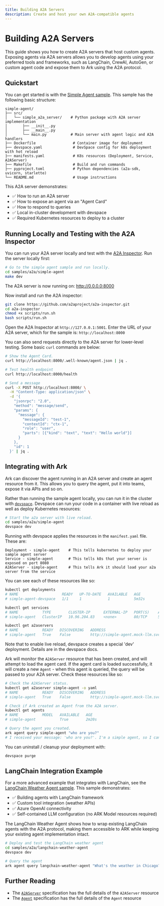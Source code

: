 ```yaml
---
title: Building A2A Servers
description: Create and host your own A2A-compatible agents
---
```


# Building A2A Servers

This guide shows you how to create A2A servers that host custom agents. Exposing agents via A2A servers allows you to develop agents using your preferred tools and frameworks, such as LangChain, CrewAI, AutoGen, or custom agent code and expose them to Ark using the A2A protocol.

## Quickstart

You can get started is with the [Simple Agent sample](https://github.com/mckinsey/agents-at-scale-ark/tree/main/samples/a2a/simple-agent). This sample has the following basic structure:

```
simple-agent/
├── src/
│   └── simple_a2a_server/    # Python package with A2A server implementation
│       ├── __init__.py
│       ├── __main__.py
│       └── main.py           # Main server with agent logic and A2A handlers
├── Dockerfile                 # Container image for deployment
├── devspace.yaml              # DevSpace config for k8s deployment with hot reload
├── manifests.yaml             # K8s resources (Deployment, Service, A2AServer)
├── Makefile                   # Build and run commands
├── pyproject.toml             # Python dependencies (a2a-sdk, uvicorn, starlette)
└── README.md                  # Usage instructions
```

This A2A server demonstrates:

- ✅ How to run an A2A server
- ✅ How to expose an agent via an "Agent Card"
- ✅ How to respond to queries
- ✅ Local in-cluster development with devspace
- ✅ Required Kubernetes resources to deploy to a cluster

## Running Locally and Testing with the A2A Inspector

You can run your A2A server locally and test with the [A2A Inspector](https://github.com/a2aproject/a2a-inspector). Run the server locally first:

```bash
# Go to the simple agent sample and run locally.
cd samples/a2a/simple-agent
make dev
```

The A2A server is now running on: http://0.0.0.0:8000

Now install and run the A2A inspector:

```bash
git clone https://github.com/a2aproject/a2a-inspector.git
cd a2a-inspector
chmod +x scripts/run.sh
bash scripts/run.sh
```

Open the A2A Inspector at `http://127.0.0.1:5001`. Enter the URL of your A2A server, which for the sample is: `http://localhost:8000`

You can also send requests directly to the A2A server for lower-level testing. Some basic `curl` commands are below:

```bash
# Show the Agent Card.
curl http://localhost:8000/.well-known/agent.json | jq .

# Test health endpoint
curl http://localhost:8000/health

# Send a message
curl -X POST http://localhost:8000/ \
  -H "Content-Type: application/json" \
  -d '{
    "jsonrpc": "2.0",
    "method": "message/send",
    "params": {
      "message": {
        "messageId": "test-1",
        "contextId": "ctx-1",
        "role": "user",
        "parts": [{"kind": "text", "text": "Hello world"}]
      }
    },
    "id": 1
  }' | jq .
```

## Integrating with Ark

Ark can discover the agent running in an A2A server and create an agent resource from it. This allows you to query the agent, put it into teams, expose it via APIs and so on.

Rather than running the sample agent locally, you can run it in the cluster with [`devspace`](http://devspace.sh). Devspace can run your code in a container with live reload as well as deploy Kubernetes resources:

```bash
# Start the a2a server with live reload.
cd samples/a2a/simple-agent
devspace dev
```

Running with devspace applies the resources in the `manifest.yaml` file. These are:

```
Deployment - simple-agent    # This tells kubernetes to deploy your sample agent server
Service - simple-agent       # This tells k8s that your server is exposed on port 8080
A2AServer - simple-agent     # This tells Ark it should load your a2a server from the service
```

You can see each of these resources like so:

```bash
kubectl get deployments
# NAME                    READY   UP-TO-DATE   AVAILABLE   AGE
# simple-agent-devspace   1/1     1            1           5m32s

kubectl get services
# NAME           TYPE        CLUSTER-IP      EXTERNAL-IP   PORT(S)    AGE
# simple-agent   ClusterIP   10.96.204.83    <none>        80/TCP     5m53s

kubectl get a2aservers
# NAME           READY   DISCOVERING   ADDRESS                                             AGE
# simple-agent   True    False         http://simple-agent.mock-llm.svc.cluster.local:80   6m13s
```

Note that to enable live reload, devspace creates a special 'dev' deployment. Details are in the devspace docs.

Ark will monitor the `A2AServer` resource that has been created, and will attempt to load the agent card. If the agent card is loaded successfully, it will create a new `Agent` - when this agent is queried, the query will be passed to your A2A server. Check these resources like so:

```bash
# Check the A2AServer status.
kubectl get a2aserver simple-agent -o yaml
# NAME           READY   DISCOVERING   ADDRESS                                             AGE
# simple-agent   True    False         http://simple-agent.mock-llm.svc.cluster.local:80   6m13s

# Check if Ark created an Agent from the A2A server.
kubectl get agents
# NAME           MODEL   AVAILABLE   AGE
# simple-agent           True        2m20s

# Query the agent you created.
ark agent query simple-agent "who are you?"
# I received your message: 'who are you?'. I'm a simple agent, so I can help with basic tasks like greetings, simple math, or just echoing your messages back to you. Try asking for help to see what I can do!
```

You can uninstall / cleanup your deployment with:

```bash
devspace purge
```

## LangChain Integration Example

For a more advanced example that integrates with LangChain, see the [LangChain Weather Agent sample](https://github.com/mckinsey/agents-at-scale-ark/tree/main/samples/a2a/langchain-weather-agent). This sample demonstrates:

- ✅ Building agents with LangChain framework
- ✅ Custom tool integration (weather APIs)
- ✅ Azure OpenAI connectivity
- ✅ Self-contained LLM configuration (no ARK Model resources required)

The LangChain Weather Agent shows how to wrap existing LangChain agents with the A2A protocol, making them accessible to ARK while keeping your existing agent implementation intact.

```bash
# Deploy and test the LangChain weather agent
cd samples/a2a/langchain-weather-agent
devspace dev

# Query the agent
ark agent query langchain-weather-agent "What's the weather in Chicago?"
```

## Further Reading

- The [`A2AServer`](/reference/resources/a2aserver) specification has the full details of the `A2AServer` resource
- The [`Agent`](/reference/resources/agent) specification has the full details of the `Agent` resource

